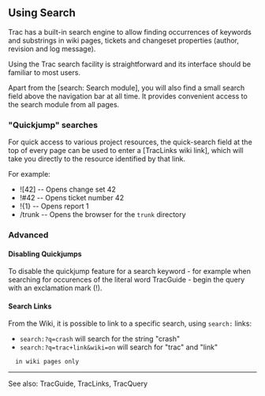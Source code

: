 
== Using Search ==

Trac has a built-in search engine to allow finding occurrences of keywords and substrings in wiki pages, tickets and changeset properties (author, revision and log message).

Using the Trac search facility is straightforward and its interface should be familiar to most users.

Apart from the [search: Search module], you will also find a small search field above the navigation bar at all time. It provides convenient access to the search module from all pages.

=== "Quickjump" searches ===
For quick access to various project resources, the quick-search field at the top of every page can be used to enter a [TracLinks wiki link], which will take you directly to the resource identified by that link.

For example:

*![42] -- Opens change set 42
*!#42 -- Opens ticket number 42
*!{1} -- Opens report 1
*/trunk -- Opens the browser for the <tt>trunk</tt> directory

=== Advanced ===

==== Disabling Quickjumps ====
To disable the quickjump feature for a search keyword - for example when searching for occurences of the literal word TracGuide - begin the query with an exclamation mark (!).

==== Search Links ====
From the Wiki, it is possible to link to a specific search, using
<tt>search:</tt> links:
*<tt>search:?q=crash</tt> will search for the string "crash" 
*<tt>search:?q=trac+link&wiki=on</tt> will search for "trac" and "link" 
   in wiki pages only

----
See also: TracGuide, TracLinks, TracQuery



{{TracNotice|{{PAGENAME}}}}